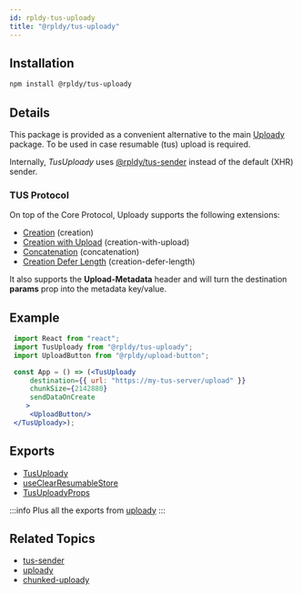 ```yaml
---
id: rpldy-tus-uploady
title: "@rpldy/tus-uploady"
---
```


## Installation

```bash npm2yarn
npm install @rpldy/tus-uploady
```

## Details

This package is provided as a convenient alternative to the main [Uploady](rpldy-uploady) package.
To be used in case resumable (tus) upload is required.

Internally, _TusUploady_ uses [@rpldy/tus-sender](rpldy-tus-sender) instead of the default (XHR) sender.

### TUS Protocol

On top of the Core Protocol, Uploady supports the following extensions:

- [Creation](https://tus.io/protocols/resumable-upload.html#creation) (creation)
- [Creation with Upload](https://tus.io/protocols/resumable-upload.html#creation-with-upload) (creation-with-upload)
- [Concatenation](https://tus.io/protocols/resumable-upload.html#concatenation) (concatenation)
- [Creation Defer Length](https://tus.io/protocols/resumable-upload.html#upload-defer-length) (creation-defer-length)

It also supports the __Upload-Metadata__ header and will turn the destination __params__ prop into the metadata key/value.

## Example

```jsx title="TUS - Simple Example"
 import React from "react";
 import TusUploady from "@rpldy/tus-uploady";
 import UploadButton from "@rpldy/upload-button";

 const App = () => (<TusUploady
     destination={{ url: "https://my-tus-server/upload" }}
     chunkSize={2142880}
     sendDataOnCreate
	>
     <UploadButton/>
 </TusUploady>);
 ```

## Exports

* [TusUploady](../api/providers/tusUploady)
* [useClearResumableStore](../api/hooks/useClearResumableStore)
* [TusUploadyProps](../api/types#tusuploadyprops)

:::info
Plus all the exports from [uploady](uploady)
:::

## Related Topics

* [tus-sender](rpldy-tus-sender)
* [uploady](rpldy-uploady)
* [chunked-uploady](rpldy-chunked-uploady)

